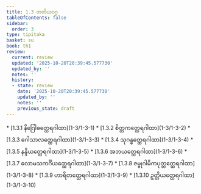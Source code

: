 ```yaml
---
title: 1.3 တတိယဝဂ္ဂ
tableOfContents: false
sidebar:
  order: 3
type: tipitaka
basket: su
book: th1
review:
  current: review
  updated: '2025-10-20T20:39:45.577730'
  updated_by: ''
  notes: ''
  history:
  - state: review
    date: '2025-10-20T20:39:45.577730'
    updated_by: ''
    notes: ''
    previous_state: draft
---
```



<DynamicBreadcrumb />


<ReviewStatus review={frontmatter.review} showDetails={true} />

<HypothesisAnnotation frontmatter={frontmatter} />



<TableOfContents book="th1" section="1.3">
* [1.3.1 နိဂြေါဓတ္ထေရဂါထာ](1-3/1-3-1)
* [1.3.2 စိတ္တကတ္ထေရဂါထာ](1-3/1-3-2)
* [1.3.3 ဂေါသာလတ္ထေရဂါထာ](1-3/1-3-3)
* [1.3.4 သုဂန္ဓတ္ထေရဂါထာ](1-3/1-3-4)
* [1.3.5 နန္ဒိယတ္ထေရဂါထာ](1-3/1-3-5)
* [1.3.6 အဘယတ္ထေရဂါထာ](1-3/1-3-6)
* [1.3.7 လောမသကင်္ဂိယတ္ထေရဂါထာ](1-3/1-3-7)
* [1.3.8 ဇမ္ဗုဂါမိကပုတ္တတ္ထေရဂါထာ](1-3/1-3-8)
* [1.3.9 ဟာရိတတ္ထေရဂါထာ](1-3/1-3-9)
* [1.3.10 ဥတ္တိယတ္ထေရဂါထာ](1-3/1-3-10)
</TableOfContents>